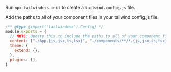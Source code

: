 Run `npx tailwindcss init` to create a `tailwind.config.js` file.

Add the paths to all of your component files in your tailwind.config.js file.

```js title="tailwind.config.js"
/** @type {import('tailwindcss').Config} */
module.exports = {
  // NOTE: Update this to include the paths to all of your component files.
  content: ["./App.{js,jsx,ts,tsx}", "./components/**/*.{js,jsx,ts,tsx}"],
  theme: {
    extend: {},
  },
  plugins: [],
}
```

